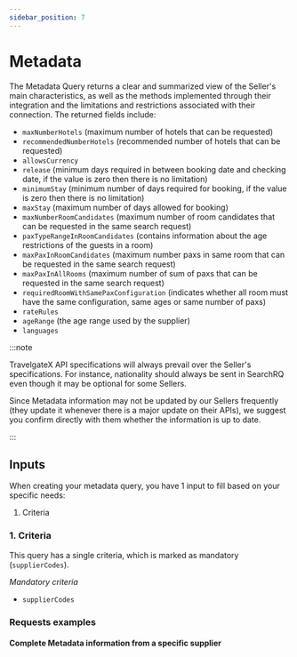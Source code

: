 ```yaml
---
sidebar_position: 7
---
```




# Metadata

The Metadata Query returns a clear and summarized view of the Seller's main characteristics, as well as the methods implemented through their integration and the limitations and restrictions associated with their connection. The returned fields include:

* `maxNumberHotels` (maximum number of hotels that can be requested)
* `recommendedNumberHotels` (recommended number of hotels that can be requested)
* `allowsCurrency`
* `release` (minimum days required in between booking date and checking date, if the value is zero then there is no limitation)
* `minimumStay` (minimum number of days required for booking, if the value is zero then there is no limitation)
* `maxStay` (maximum number of days allowed for booking)
* `maxNumberRoomCandidates` (maximum number of room candidates that can be requested in the same search request)
* `paxTypeRangeInRoomCandidates` (contains information about the age restrictions of the guests in a room)
* `maxPaxInRoomCandidates` (maximum number paxs in same room that can be requested in the same search request)
* `maxPaxInAllRooms` (maximum number of sum of paxs that can be requested in the same search request)
* `requiredRoomWithSamePaxConfiguration` (indicates whether all room must have the same configuration, same ages or same number of paxs)
* `rateRules`
* `ageRange` (the age range used by the supplier)
* `languages` 

:::note

TravelgateX API specifications will always prevail over the Seller's specifications. For instance, nationality should always be sent in SearchRQ even though it may be optional for some Sellers.

Since Metadata information may not be updated by our Sellers frequently (they update it whenever there is a major update on their APIs), we suggest you confirm directly with them whether the information is up to date.

:::

## Inputs

When creating your metadata query, you have 1 input to fill based on your specific needs:

1. Criteria

### 1. Criteria    

This query has a single criteria, which is marked as mandatory (`supplierCodes`).

*Mandatory criteria*
* `supplierCodes`

### Requests examples

#### Complete Metadata information from a specific supplier

<GraphqlSample query={metadataQuery} variables={metadataVariables} />
